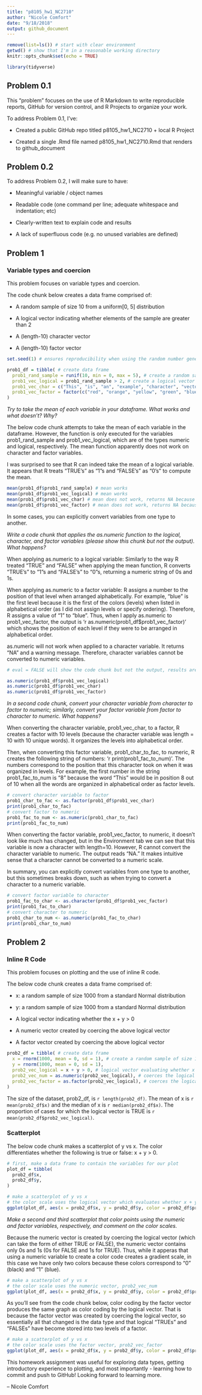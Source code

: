 ```yaml
---
title: "p8105_hw1_NC2710"
author: "Nicole Comfort"
date: "9/18/2018"
output: github_document
---
```


```r
remove(list=ls()) # start with clear environment
getwd() # show that I'm in a reasonable working directory
knitr::opts_chunk$set(echo = TRUE)

library(tidyverse)

```

## Problem 0.1

This “problem” focuses on the use of R Markdown to write reproducible reports, GitHub for version control, and R Projects to organize your work.

To address Problem 0.1, I've:

* Created a public GitHub repo titled p8105_hw1_NC2710 + local R Project

* Created a single .Rmd file named p8105_hw1_NC2710.Rmd that renders to github_document

## Problem 0.2

To address Problem 0.2, I will make sure to have:

* Meaningful variable / object names

* Readable code (one command per line; adequate whitespace and indentation; etc)

* Clearly-written text to explain code and results

* A lack of superfluous code (e.g. no unused variables are defined)

## Problem 1 

### Variable types and coercion

This problem focuses on variable types and coercion.

The code chunk below creates a data frame comprised of: 

* A random sample of size 10 from a uniform[0, 5] distribution

* A logical vector indicating whether elements of the sample are greater than 2

* A (length-10) character vector

* A (length-10) factor vector

```r

set.seed(1) # ensures reproducibility when using the random number generator, rnorm

prob1_df = tibble( # create data frame
  prob1_rand_sample = runif(10, min = 0, max = 5), # create a random sample of size 10 from a uniform[0,5] distribution
  prob1_vec_logical = prob1_rand_sample > 2, # create a logical vector which evalues prob1_rand_sample
  prob1_vec_char = c("This", "is", "an", "example", "character", "vector", "with", "length", "equals", "ten"), # create an example character vector of length 10
  prob1_vec_factor = factor(c("red", "orange", "yellow", "green", "blue", "cyan", "purple", "indigo", "violet", "gray")) # create a factor vector of length 10 (i.e. with 10 levels) 
)

```

*Try to take the mean of each variable in your dataframe. What works and what doesn’t? Why?*

The below code chunk attempts to take the mean of each variable in the dataframe. However, the function is only executed for the variables prob1_rand_sample and prob1_vec_logical, which are of the types numeric and logical, respectively. The mean function apparently does not work on character and factor variables. 

I was surprised to see that R can indeed take the mean of a logical variable. It appears that R treats "TRUE's" as "1"s and "FALSE's" as "0's" to compute the mean. 

```r

mean(prob1_df$prob1_rand_sample) # mean works
mean(prob1_df$prob1_vec_logical) # mean works
mean(prob1_df$prob1_vec_char) # mean does not work, returns NA because the argument is not numeric or logical
mean(prob1_df$prob1_vec_factor) # mean does not work, returns NA because the argument is not numeric or logical

```

In some cases, you can explicitly convert variables from one type to another.

*Write a code chunk that applies the as.numeric function to the logical, character, and factor variables (please show this chunk but not the output). What happens?* 

When applying as.numeric to a logical variable: Similarly to the way R treated "TRUE" and "FALSE" when applying the mean function, R converts "TRUE's" to "1"s and "FALSE's" to "0"s, returning a numeric string of 0s and 1s. 

When applying as.numeric to a factor variable: R assigns a number to the position of that level when arranged alphabetically. For example, "blue" is the first level because it is the first of the colors (levels) when listed in alphabetical order (as I did not assign levels or specify ordering). Therefore, R assigns a value of "1" to "blue". Thus, when I apply as.numeric to prob1_vec_factor, the output is 'r as.numeric(prob1_df$prob1_vec_factor)' which shows the position of each level if they were to be arranged in alphabetical order. 

as.numeric will not work when applied to a character variable. It returns "NA" and a warning message. Therefore, character variables cannot be converted to numeric variables. 

```r
# eval = FALSE will show the code chunk but not the output, results are not included 

as.numeric(prob1_df$prob1_vec_logical)
as.numeric(prob1_df$prob1_vec_char)
as.numeric(prob1_df$prob1_vec_factor)

```

*In a second code chunk, convert your character variable from character to factor to numeric; similarly, convert your factor variable from factor to character to numeric. What happens?* 

When converting the character variable, prob1_vec_char, to a factor, R creates a factor with 10 levels (because the character variable was length = 10 with 10 unique words). It organizes the levels into alphabetical order. 

Then, when converting this factor variable, prob1_char_to_fac, to numeric, R creates the following string of numbers: 'r print(prob1_fac_to_num)'. The numbers correspond to the position that this character took on when it was organized in levels. For example, the first number in the string prob1_fac_to_num is "8" because the word "This" would be in position 8 out of 10 when all the words are organized in alphabetical order as factor levels. 

```r

# convert character variable to factor
prob1_char_to_fac <- as.factor(prob1_df$prob1_vec_char)
print(prob1_char_to_fac)
# convert factor to numeric
prob1_fac_to_num <- as.numeric(prob1_char_to_fac)
print(prob1_fac_to_num)

```

When converting the factor variable, prob1_vec_factor, to numeric, it doesn't look like much has changed, but in the Environment tab we can see that this variable is now a character with length=10. However, R cannot convert the character variable to numeric. The output reads "NA." It makes intuitive sense that a character cannot be converted to a numeric scale. 

In summary, you can explicitly convert variables from one type to another, but this sometimes breaks down, such as when trying to convert a character to a numeric variable. 

```r

# convert factor variable to character
prob1_fac_to_char <- as.character(prob1_df$prob1_vec_factor)
print(prob1_fac_to_char)
# convert character to numeric 
prob1_char_to_num <- as.numeric(prob1_fac_to_char)
print(prob1_char_to_num)

```

## Problem 2 

### Inline R Code 

This problem focuses on plotting and the use of inline R code.

The below code chunk creates a data frame comprised of: 

* x: a random sample of size 1000 from a standard Normal distribution

* y: a random sample of size 1000 from a standard Normal distribution

* A logical vector indicating whether the x + y > 0

* A numeric vector created by coercing the above logical vector

* A factor vector created by coercing the above logical vector

```r

prob2_df = tibble( # create data frame
  x = rnorm(1000, mean = 0, sd = 1), # create a random sample of size 10000 from a standard normal distribution
  y = rnorm(1000, mean = 0, sd = 1), 
  prob2_vec_logical = x + y > 0, # logical vector evaluating whether x + y > 0
  prob2_vec_num = as.numeric(prob2_vec_logical), # coerces the logical vector to numeric vector
  prob2_vec_factor = as.factor(prob2_vec_logical), # coerces the logical vector to factor vector 
)

```

The size of the dataset, prob2_df, is `r length(prob2_df)`.
The mean of x is `r mean(prob2_df$x)` and the median of x is `r median(prob2_df$x)`.
The proportion of cases for which the logical vector is TRUE is `r mean(prob2_df$prob2_vec_logical)`.

### Scatterplot 

The below code chunk makes a scatterplot of y vs x. The color differentiates whether the following is true or false: x + y > 0. 

```r

# first, make a data frame to contain the variables for our plot
plot_df = tibble(
  prob2_df$x,
  prob2_df$y,
)

# make a scatterplot of y vs x
# the color scale uses the logical vector which evaluates whether x + y > 0
ggplot(plot_df, aes(x = prob2_df$x, y = prob2_df$y, color = prob2_df$prob2_vec_logical)) + geom_point()

```

*Make a second and third scatterplot that color points using the numeric and factor variables, respectively, and comment on the color scales.* 

Because the numeric vector is created by coercing the logical vector (which can take the form of either TRUE or FALSE), the numeric vector contains only 0s and 1s (0s for FALSE and 1s for TRUE). Thus, while it apperas that using a numeric variable to create a color code creates a gradient scale, in this case we have only two colors because these colors correspond to "0" (black) and "1" (blue). 

```r

# make a scatterplot of y vs x
# the color scale uses the numeric vector, prob2_vec_num
ggplot(plot_df, aes(x = prob2_df$x, y = prob2_df$y, color = prob2_df$prob2_vec_num)) + geom_point()

```

As you'll see from the code chunk below, color coding by the factor vector produces the same graph as color coding by the logical vector. That is because the factor vector was created by coercing the logical vector, so essentially all that changed is the data type and that logical "TRUEs" and "FALSEs" have become stored into two levels of a factor. 

```r

# make a scatterplot of y vs x
# the color scale uses the factor vector, prob2_vec_factor
ggplot(plot_df, aes(x = prob2_df$x, y = prob2_df$y, color = prob2_df$prob2_vec_factor)) + geom_point()

```

This homework assignment was useful for exploring data types, getting introductory experience to plotting, and most importantly - learning how to commit and push to GitHub! Looking forward to learning more. 

-- Nicole Comfort 
